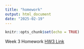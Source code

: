 ```yaml
---
title: "homework"
output: html_document
date: "2025-02-19"
---
```


```r
knitr::opts_chunk$set(echo = TRUE)
```

Week 3 Homework [HW3 Link](Homework3.html)